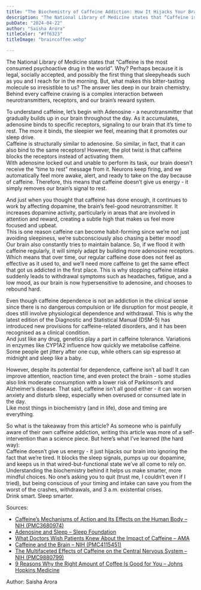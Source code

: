 ```yaml
---
title: "The Biochemistry of Caffeine Addiction: How It Hijacks Your Brain Chemistry"
description: "The National Library of Medicine states that “Caffeine is the most consumed psychoactive drug in the world”. Why? Perhaps because it is legal, socially accepted, and possibly the first thing that sleepyheads such as you and I reach for in the morning. But, what makes this bitter-tasting molecule so irresistible to us? The answer lies deep in our brain chemistry. Behind every caffeine craving is a complex interaction between neurotransmitters, receptors, and our brain’s reward system."
pubDate: "2024-04-22"
author: "Saisha Arora"
titleColor: "#ff6323"
titleImage: "braincoffee.webp"

---
```

<div class="w-3/4 m-auto mt-12">
The National Library of Medicine states that “Caffeine is the most consumed psychoactive drug in the world”. Why? Perhaps because it is legal, socially accepted, and possibly the first thing that sleepyheads such as you and I reach for in the morning.   
But, what makes this bitter-tasting molecule so irresistible to us? The answer lies deep in our brain chemistry. Behind every caffeine craving is a complex interaction between neurotransmitters, receptors, and our brain’s reward system. 

To understand caffeine, let’s begin with Adenosine \- a neurotransmitter that gradually builds up in our brain throughout the day. As it accumulates, adenosine binds to specific receptors, signaling to our brain that it’s time to rest. The more it binds, the sleepier we feel, meaning that it promotes our sleep drive.   
Caffeine is structurally similar to adenosine. So similar, in fact, that it can also bind to the same receptors\! However, the plot twist is that caffeine blocks the receptors instead of activating them.   
With adenosine locked out and unable to perform its task, our brain doesn't receive the “time to rest” message from it. Neurons keep firing, and we automatically feel more awake, alert, and ready to take on the day because of caffeine. Therefore, this means that caffeine doesn’t give us energy \- it simply removes our brain’s signal to rest.

And just when you thought that caffeine has done enough, it continues to work by affecting dopamine, the brain’s feel-good neurotransmitter. It increases dopamine activity, particularly in areas that are involved in attention and reward, creating a subtle high that makes us feel more focused and upbeat.   
This is one reason caffeine can become habit-forming since we’re not just avoiding sleepiness, we’re subconsciously also chasing a better mood\!  
Our brain also constantly tries to maintain balance. So, if we flood it with caffeine regularly, it will simply adapt by building more adenosine receptors. Which means that over time, our regular caffeine dose does not feel as effective as it used to, and we’ll need more caffeine to get the same effect that got us addicted in the first place. This is why stopping caffeine intake suddenly leads to withdrawal symptoms such as headaches, fatigue, and a low mood, as our brain is now hypersensitive to adenosine, and chooses to rebound hard.

Even though caffeine dependence is not an addiction in the clinical sense since there is no dangerous compulsion or life disruption for most people, it does still involve physiological dependence and withdrawal. This is why the latest edition of the Diagnostic and Statistical Manual (DSM-5) has introduced new provisions for caffeine-related disorders, and it has been recognised as a clinical condition.   
And just like any drug, genetics play a part in caffeine tolerance. Variations in enzymes like CYP1A2 influence how quickly we metabolise caffeine. Some people get jittery after one cup, while others can sip espresso at midnight and sleep like a baby. 

However, despite its potential for dependence, caffeine isn’t all bad\! It can improve attention, reaction time, and even protect the brain \- some studies also link moderate consumption with a lower risk of Parkinson’s and Alzheimer’s disease. That said, caffeine isn’t all good either \- it can worsen anxiety and disturb sleep, especially when overused or consumed late in the day.  
Like most things in biochemistry (and in life), dose and timing are everything.

So what is the takeaway from this article? As someone who is painfully aware of their own caffeine addiction, writing this article was more of a self-intervention than a science piece. But here’s what I’ve learned (the hard way):  
Caffeine doesn’t give us energy \- it just hijacks our brain into ignoring the fact that we’re tired. It blocks the sleep signals, pumps up our dopamine, and keeps us in that wired-but-functional state we’ve all come to rely on. Understanding the biochemistry behind it helps us make smarter, more mindful choices. No one’s asking you to quit (trust me, I couldn’t even if I tried), but being conscious of your timing and intake can save you from the worst of the crashes, withdrawals, and 3 a.m. existential crises.  
Drink smart. Sleep smarter.

Sources:   

- [Caffeine’s Mechanisms of Action and Its Effects on the Human Body – NIH (PMC3680974)](https://pmc.ncbi.nlm.nih.gov/articles/PMC3680974/)  
- [Adenosine and Sleep – Sleep Foundation](https://www.sleepfoundation.org/how-sleep-works/adenosine-and-sleep)  
- [What Doctors Wish Patients Knew About the Impact of Caffeine – AMA](https://www.ama-assn.org/delivering-care/public-health/what-doctors-wish-patients-knew-about-impact-caffeine)  
- [Caffeine and the Brain – NIH (PMC4115451)](https://pmc.ncbi.nlm.nih.gov/articles/PMC4115451/)  
- [The Multifaceted Effects of Caffeine on the Central Nervous System – NIH (PMC9880799)](https://pmc.ncbi.nlm.nih.gov/articles/PMC9880799/)  
- [9 Reasons Why the Right Amount of Coffee Is Good for You – Johns Hopkins Medicine](https://www.hopkinsmedicine.org/health/wellness-and-prevention/9-reasons-why-the-right-amount-of-coffee-is-good-for-you)


Author: Saisha Arora
</div>
